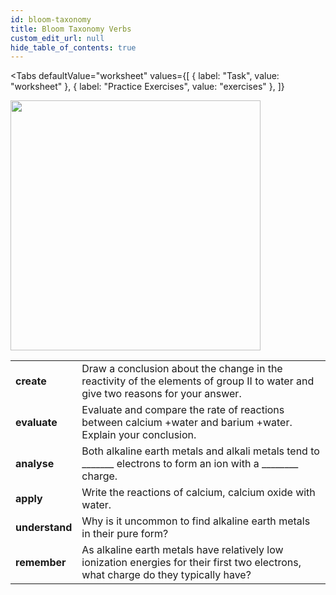 ```yaml
---
id: bloom-taxonomy
title: Bloom Taxonomy Verbs
custom_edit_url: null
hide_table_of_contents: true
---
```



<Tabs
  defaultValue="worksheet"
  values={[
    { label: "Task", value: "worksheet" },
    { label: "Practice Exercises", value: "exercises" },
  ]}
>

<TabItem value="worksheet">

<img src={bloom} width='400' />
<br />
<table>
  <tr>
    <td>
      <strong>create</strong>
    </td>
    <td>
      Draw a conclusion about the change in the reactivity of the elements of group II to water and give two reasons for your answer.
    </td>
  </tr>
  <tr>
    <td>
      <strong>evaluate</strong>
    </td>
    <td>
    Evaluate and compare the rate of reactions between calcium +water and barium +water. Explain your conclusion.
    </td>
  </tr>
  <tr>
    <td>
      <strong>analyse</strong>
    </td>
    <td>
      Both alkaline earth metals and alkali metals tend to _______ electrons to form an ion with a ________ charge.
    </td>
  </tr>
  <tr>
    <td>
      <strong>apply</strong>
    </td>
    <td>
      Write the reactions of calcium, calcium oxide with water.
    </td>
  </tr>
  <tr>
    <td>
      <strong>understand</strong>
    </td>
    <td>
      Why is it uncommon to find alkaline earth metals in their pure form?
    </td>
  </tr>
  <tr>
    <td>
      <strong>remember</strong>
    </td>
    <td>As alkaline earth metals have relatively low ionization energies for their first two electrons, what charge do they typically have?</td>
  </tr>
</table>

</TabItem>

<TabItem value="exercises">
  <Frame src="https://learningapps.org/watch?v=pe3arsk6321" height="480px" />
  <Frame src="https://learningapps.org/watch?v=p4iotpx1v21" height="300px" />
  <Frame src="https://learningapps.org/watch?v=pczo5smic21" height="620px" />
</TabItem>

</Tabs>


